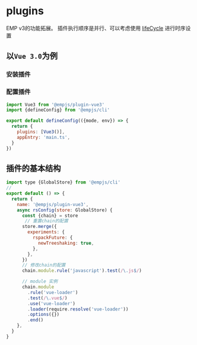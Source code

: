 # plugins
EMP v3的功能拓展。 
插件执行顺序是并行、可以考虑使用 [lifeCycle](./lifeCycle.mdx) 进行时序设置

## 以`Vue 3.0`为例 
### 安装插件

<PackageManagerTabs command="add @empjs/plugin-vue3" />

### 配置插件
```js title="emp-config.js"
import Vue3 from '@empjs/plugin-vue3'
import {defineConfig} from '@empjs/cli'

export default defineConfig(({mode, env}) => {
  return {
    plugins: [Vue3()],
    appEntry: 'main.ts',
  }
})

```

## 插件的基本结构 
```js title="入口文件"
import type {GlobalStore} from '@empjs/cli'
//
export default () => {
  return {
    name: '@empjs/plugin-vue3',
    async rsConfig(store: GlobalStore) {
      const {chain} = store
       // 重置chain的配置
      store.merge({
        experiments: {
          rspackFuture: {
            newTreeshaking: true,
          },
        },
      })
      // 修改chain的配置
      chain.module.rule('javascript').test(/\.js$/)

      // module 实例 
      chain.module
        .rule('vue-loader')
        .test(/\.vue$/)
        .use('vue-loader')
        .loader(require.resolve('vue-loader'))
        .options({})
        .end()
    },
  }
}

```